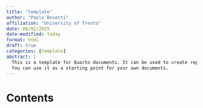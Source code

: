 ```yaml
---
title: "template"
author: "Paolo Bosetti"
affiliation: "University of Trento"
date: 06/02/2025
date-modified: today
format: html
draft: true
categories: [template]
abstract: |
  This is a template for Quarto documents. It can be used to create reports, articles, or any other type of document.
  You can use it as a starting point for your own documents.
---
```


# Contents

